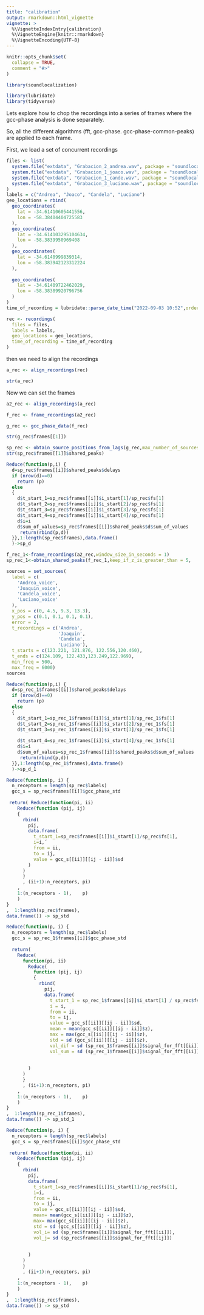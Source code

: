 ```yaml
---
title: "calibration"
output: rmarkdown::html_vignette
vignette: >
  %\VignetteIndexEntry{calibration}
  %\VignetteEngine{knitr::rmarkdown}
  %\VignetteEncoding{UTF-8}
---
```


```r
knitr::opts_chunk$set(
  collapse = TRUE,
  comment = "#>"
)
```

```r
library(soundlocalization)

library(lubridate)
library(tidyverse)
```



Lets explore how to chop the recordings into a series of frames where the gcc-phase analysis is done separately. 

So, all the different algorithms (fft, gcc-phase. gcc-phase-common-peaks) are applied to each frame. 

First, we load a set of concurrent recordings

```r



files <- list(
  system.file("extdata", "Grabacion_2_andrea.wav", package = "soundlocalization"),
  system.file("extdata", "Grabacion_1_joaco.wav", package = "soundlocalization"),
  system.file("extdata", "Grabacion_1_cande.wav", package = "soundlocalization"),
  system.file("extdata", "Grabacion_3_luciano.wav", package = "soundlocalization")
)
labels = c("Andrea", "Joaco", "Candela", "Luciano")
geo_locations = rbind(
  geo_coordinates(
    lat = -34.61410605441556,
    lon = -58.38404404725583
  ),
  geo_coordinates(
    lat = -34.614103295104634,
    lon = -58.3839950969408
  ),
  geo_coordinates(
    lat = -34.6140999839314,
    lon = -58.383942123312224
  ),
  
  geo_coordinates(
    lat = -34.61409722462029,
    lon = -58.38389920796756
  )
)
time_of_recording = lubridate::parse_date_time("2022-09-03 10:52",orders = "ymd HM", tz = "America/Buenos_Aires")

rec <- recordings(
  files = files,
  labels = labels,
  geo_locations = geo_locations,
  time_of_recording = time_of_recording
)

```


then we need to align the recordings


```r
a_rec <- align_recordings(rec)
```


```r
str(a_rec)

```

Now we can set the frames

```r
a2_rec <- align_recordings(a_rec)

```
```r
f_rec <- frame_recordings(a2_rec)

```



```r
g_rec <- gcc_phase_data(f_rec)
```


```r
str(g_rec$frames[[1]])
```

```r
sp_rec <- obtain_source_positions_from_lags(g_rec,max_number_of_sources_per_frame = 10,fraction_of_sum_of_values = 0.8,keep_if_z_is_greater_than = 5,keep_the_best_n = 200,min_freq = NULL,max_freq = 8000,signal_filter = F,freq_filter = T)
str(sp_rec$frames[[1]]$shared_peaks)
```


```r
Reduce(function(p,i) {
  d=sp_rec$frames[[i]]$shared_peaks$delays
  if (nrow(d)==0)
    return (p)
  else
  {
    d$t_start_1=sp_rec$frames[[i]]$i_start[1]/sp_rec$fs[1]
    d$t_start_2=sp_rec$frames[[i]]$i_start[2]/sp_rec$fs[1]
    d$t_start_3=sp_rec$frames[[i]]$i_start[3]/sp_rec$fs[1]
    d$t_start_4=sp_rec$frames[[i]]$i_start[4]/sp_rec$fs[1]
    d$i=i
    d$sum_of_values=sp_rec$frames[[i]]$shared_peaks$d$sum_of_values
     return(rbind(p,d))
  }},1:length(sp_rec$frames),data.frame()
  )->sp_d

```
```r
f_rec_1<-frame_recordings(a2_rec,window_size_in_seconds = 1)
sp_rec_1<-obtain_shared_peaks(f_rec_1,keep_if_z_is_greater_than = 5,                          keep_the_best_n = 200)
```

```r
sources = set_sources(
  label = c(
    'Andrea_voice',
    'Joaquin_voice',
    'Candela_voice',
    'Luciano_voice'
  ),
  x_pos = c(0, 4.5, 9.3, 13.3),
  y_pos = c(0.1, 0.1, 0.1, 0.1),
  error = 2,
  t_recordings = c('Andrea',
                   'Joaquin',
                   'Candela',
                   'Luciano'),
  t_starts = c(123.221, 121.876, 122.556,120.460),
  t_ends = c(124.109, 122.433,123.249,122.969),
  min_freq = 500,
  max_freq = 6000)
sources


```


```r
Reduce(function(p,i) {
  d=sp_rec_1$frames[[i]]$shared_peaks$delays
  if (nrow(d)==0)
    return (p)
  else
  {
    d$t_start_1=sp_rec_1$frames[[i]]$i_start[1]/sp_rec_1$fs[1]
    d$t_start_2=sp_rec_1$frames[[i]]$i_start[2]/sp_rec_1$fs[1]
    d$t_start_3=sp_rec_1$frames[[i]]$i_start[3]/sp_rec_1$fs[1]
    
    d$t_start_4=sp_rec_1$frames[[i]]$i_start[4]/sp_rec_1$fs[1]
    d$i=i
    d$sum_of_values=sp_rec_1$frames[[i]]$shared_peaks$d$sum_of_values
     return(rbind(p,d))
  }},1:length(sp_rec_1$frames),data.frame()
  )->sp_d_1


```


```r
Reduce(function(p, i) {
  n_receptors = length(sp_rec$labels)
  gcc_s = sp_rec$frames[[i]]$gcc_phase_std
  
 return( Reduce(function(pi, ii)
    Reduce(function (pij, ij)
    {
      rbind(
        pij, 
        data.frame(
          t_start_1=sp_rec$frames[[i]]$i_start[1]/sp_rec$fs[1],
          i=i,´
          from = ii,
          to = ij,
          value = gcc_s[[ii]][[ij - ii]]$sd
        )
      )
      }
      , (ii+1):n_receptors, pi)
    ,
    1:(n_receptors - 1),    p)
    )
}
,  1:length(sp_rec$frames),
data.frame()) -> sp_std


```



```r
Reduce(function(p, i) {
  n_receptors = length(sp_rec$labels)
  gcc_s = sp_rec_1$frames[[i]]$gcc_phase_std
  
  return(
    Reduce(
      function(pi, ii)
        Reduce(
          function (pij, ij)
          {
            rbind(
              pij,
              data.frame(
                t_start_1 = sp_rec_1$frames[[i]]$i_start[1] / sp_rec$fs[1],
                i = i,
                from = ii,
                to = ij,
                value = gcc_s[[ii]][[ij - ii]]$sd,
                mean = mean(gcc_s[[ii]][[ij - ii]]$z),
                max = max(gcc_s[[ii]][[ij - ii]]$z),
                std = sd (gcc_s[[ii]][[ij - ii]]$z),
                vol_dif = sd (sp_rec_1$frames[[i]]$signal_for_fft[[ii]]) - sd (sp_rec_1$frames[[i]]$signal_for_fft[[ij]]),
                vol_sum = sd (sp_rec_1$frames[[i]]$signal_for_fft[[ii]]) + sd (sp_rec_1$frames[[i]]$signal_for_fft[[ij]])
                
          
        )
      )
      }
      , (ii+1):n_receptors, pi)
    ,
    1:(n_receptors - 1),    p)
    )
}
,  1:length(sp_rec_1$frames),
data.frame()) -> sp_std_1


```



```r
Reduce(function(p, i) {
  n_receptors = length(sp_rec$labels)
  gcc_s = sp_rec$frames[[i]]$gcc_phase_std
  
 return( Reduce(function(pi, ii)
    Reduce(function (pij, ij)
    {
      rbind(
        pij, 
        data.frame(
          t_start_1=sp_rec$frames[[i]]$i_start[1]/sp_rec$fs[1],
          i=i,
          from = ii,
          to = ij,
          value = gcc_s[[ii]][[ij - ii]]$sd,
          mean= mean(gcc_s[[ii]][[ij - ii]]$z),
          max= max(gcc_s[[ii]][[ij - ii]]$z),
          std = sd (gcc_s[[ii]][[ij - ii]]$z), 
          vol_i= sd (sp_rec$frames[[i]]$signal_for_fft[[ii]]), 
          vol_j= sd (sp_rec$frames[[i]]$signal_for_fft[[ij]])
          
          
        )
      )
      }
      , (ii+1):n_receptors, pi)
    ,
    1:(n_receptors - 1),    p)
    )
}
,  1:length(sp_rec$frames),
data.frame()) -> sp_std


```




